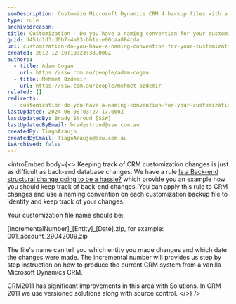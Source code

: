 ```yaml
---
seoDescription: Customize Microsoft Dynamics CRM 4 backup files with a naming convention to track changes, including incremental numbers, entity types and dates.
type: rule
archivedreason:
title: Customization - Do you have a naming convention for your customization back up? (CRM 4 only)
guid: d451d1d3-d0b7-4a93-bb1e-e00caa884cda
uri: customization-do-you-have-a-naming-convention-for-your-customization-back-up-crm-4-only
created: 2012-12-10T18:23:38.000Z
authors:
  - title: Adam Cogan
    url: https://ssw.com.au/people/adam-cogan
  - title: Mehmet Ozdemir
    url: https://ssw.com.au/people/mehmet-ozdemir
related: []
redirects:
  - customization-do-you-have-a-naming-convention-for-your-customization-back-up-(crm-4-only)
lastUpdated: 2024-06-08T03:27:17.000Z
lastUpdatedBy: Brady Stroud [SSW]
lastUpdatedByEmail: bradystroud@ssw.com.au
createdBy: TiagoAraujo
createdByEmail: TiagoAraujo@ssw.com.au
isArchived: false
---
```


<introEmbed
  body={<>
Keeping track of CRM customization changes is just as difficult as back-end database changes. We have a rule [Is a Back-end structural change going to be a hassle?](/do-you-stop-dealing-with-data-and-schema) which provide you an example how you should keep track of back-end changes. You can apply this rule to CRM changes and use a naming convention on each customization backup file to identify and keep track of your changes.

Your customization file name should be:

[IncrementalNumber]\_[Entity]\_[Date].zip, for example: 001_account_29042009.zip

The file's name can tell you which entity you made changes and which date the changes were made. The incremental number will provides us step by step instruction on how to produce the current CRM system from a vanilla Microsoft Dynamics CRM.

CRM2011 has significant improvements in this area with Solutions. In CRM 2011 we use versioned solutions along with source control.
  </>}
/>
